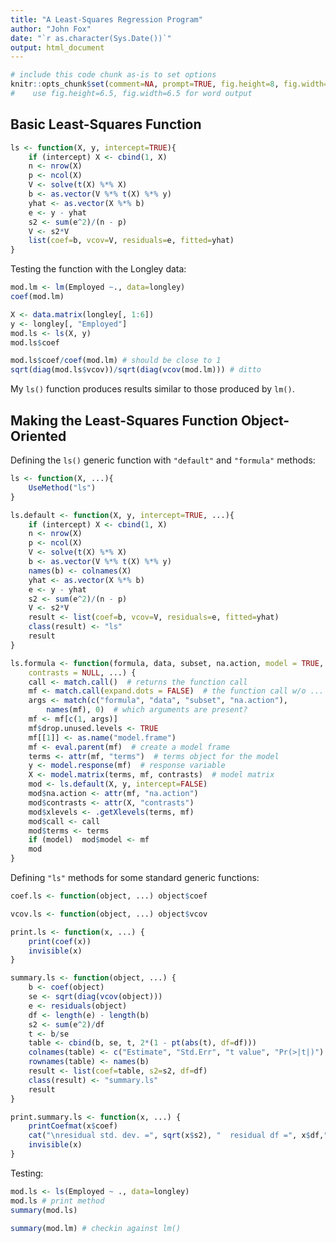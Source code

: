 ---
title: "A Least-Squares Regression Program"
author: "John Fox"
date: "`r as.character(Sys.Date())`"
output: html_document
---

```{r echo=FALSE}
# include this code chunk as-is to set options
knitr::opts_chunk$set(comment=NA, prompt=TRUE, fig.height=8, fig.width=8) 
#    use fig.height=6.5, fig.width=6.5 for word output
```

## Basic Least-Squares Function

```{r}
ls <- function(X, y, intercept=TRUE){
    if (intercept) X <- cbind(1, X)
    n <- nrow(X)
    p <- ncol(X)
    V <- solve(t(X) %*% X)
    b <- as.vector(V %*% t(X) %*% y)
    yhat <- as.vector(X %*% b)
    e <- y - yhat
    s2 <- sum(e^2)/(n - p)
    V <- s2*V
    list(coef=b, vcov=V, residuals=e, fitted=yhat)
}
```

Testing the function with the Longley data:

```{r}
mod.lm <- lm(Employed ~., data=longley)
coef(mod.lm)

X <- data.matrix(longley[, 1:6])
y <- longley[, "Employed"]
mod.ls <- ls(X, y)
mod.ls$coef

mod.ls$coef/coef(mod.lm) # should be close to 1
sqrt(diag(mod.ls$vcov))/sqrt(diag(vcov(mod.lm))) # ditto
```

My `ls()` function produces results similar to those produced by `lm()`.

## Making the Least-Squares Function Object-Oriented

Defining the `ls()` generic function with `"default"` and `"formula"` methods:

```{r}
ls <- function(X, ...){
    UseMethod("ls")
}

ls.default <- function(X, y, intercept=TRUE, ...){
    if (intercept) X <- cbind(1, X)
    n <- nrow(X)
    p <- ncol(X)
    V <- solve(t(X) %*% X)
    b <- as.vector(V %*% t(X) %*% y)
    names(b) <- colnames(X)
    yhat <- as.vector(X %*% b)
    e <- y - yhat
    s2 <- sum(e^2)/(n - p)
    V <- s2*V
    result <- list(coef=b, vcov=V, residuals=e, fitted=yhat)
    class(result) <- "ls"
    result
}

ls.formula <- function(formula, data, subset, na.action, model = TRUE,
    contrasts = NULL, ...) {
    call <- match.call()  # returns the function call
    mf <- match.call(expand.dots = FALSE)  # the function call w/o ...
    args <- match(c("formula", "data", "subset", "na.action"),
        names(mf), 0)  # which arguments are present?
    mf <- mf[c(1, args)]
    mf$drop.unused.levels <- TRUE
    mf[[1]] <- as.name("model.frame")
    mf <- eval.parent(mf)  # create a model frame
    terms <- attr(mf, "terms")  # terms object for the model
    y <- model.response(mf)  # response variable
    X <- model.matrix(terms, mf, contrasts)  # model matrix
    mod <- ls.default(X, y, intercept=FALSE)
    mod$na.action <- attr(mf, "na.action")
    mod$contrasts <- attr(X, "contrasts")
    mod$xlevels <- .getXlevels(terms, mf)
    mod$call <- call
    mod$terms <- terms
    if (model)  mod$model <- mf
    mod
}
```

Defining `"ls"` methods for some standard generic functions:

```{r}
coef.ls <- function(object, ...) object$coef

vcov.ls <- function(object, ...) object$vcov

print.ls <- function(x, ...) {
    print(coef(x))
    invisible(x)
}

summary.ls <- function(object, ...) {
    b <- coef(object)
    se <- sqrt(diag(vcov(object)))
    e <- residuals(object)
    df <- length(e) - length(b)
    s2 <- sum(e^2)/df
    t <- b/se
    table <- cbind(b, se, t, 2*(1 - pt(abs(t), df=df)))
    colnames(table) <- c("Estimate", "Std.Err", "t value", "Pr(>|t|)")
    rownames(table) <- names(b)
    result <- list(coef=table, s2=s2, df=df)
    class(result) <- "summary.ls"
    result
}

print.summary.ls <- function(x, ...) {
    printCoefmat(x$coef)
    cat("\nresidual std. dev. =", sqrt(x$s2), "  residual df =", x$df,"\n")
    invisible(x)
}

```

Testing:

```{r}
mod.ls <- ls(Employed ~ ., data=longley)
mod.ls # print method
summary(mod.ls)

summary(mod.lm) # checkin against lm()
```


